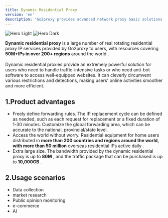 ```yaml
---
title: Dynamic Residential Proxy
version: 'en'
description: 'Go2proxy provides advanced network proxy basic solutions to meet your diverse data collection needs!'
---
```


<img
  className="block dark:hidden"
  src="/images/light-d.png"
  alt="Hero Light"
/>
<img
  className="hidden dark:block"
  src="/images/dark-d.png"
  alt="Hero Dark"
/>

**Dynamic residential proxy** is a large number of real rotating residential proxy IP services provided by Go2proxy to users, with resources covering **50M+IPs in over 200+ regions** around the world .
<br /><br />Dynamic residential proxies provide an extremely powerful solution for users who need to handle traffic-intensive tasks or who need anti-bot software to access well-equipped websites. It can cleverly circumvent various restrictions and detections, making users' online activities smoother and more efficient.

## 1.Product advantages
- Freely define forwarding rules. The IP replacement cycle can be defined as needed, such as each request for replacement or a fixed duration of 1-30 minutes. Customize the global forwarding area, which can be accurate to the national, provincial/state level.
- Access the world without worry. Residential equipment for home users distributed in **more than 200 countries and regions around the world, with more than 50 million** overseas residential IPs active daily .
- Extra large size. The bandwidth provided by the dynamic residential proxy is up to **80M** , and the traffic package that can be purchased is up to **10,000GB** .

## 2.Usage scenarios
- Data collection
- market research
- Public opinion monitoring
- e-commerce
- AI